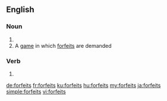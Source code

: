 ==English==

===Noun===
{{head|en|noun plural form}}

# {{plural of|forfeit|lang=en}}
# A [[game]] in which [[forfeit]]s are demanded

===Verb===
{{head|en|verb form}}

# {{en-third-person singular of|forfeit}}

[[de:forfeits]]
[[fr:forfeits]]
[[ku:forfeits]]
[[hu:forfeits]]
[[my:forfeits]]
[[ja:forfeits]]
[[simple:forfeits]]
[[vi:forfeits]]